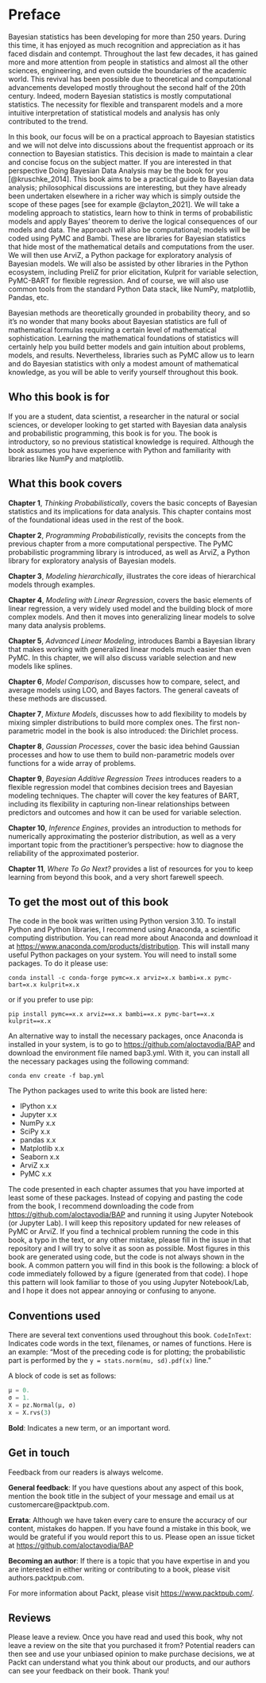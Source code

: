 # Preface {.unnumbered}

Bayesian statistics has been developing for more than 250 years. During this time, it has enjoyed as much recognition and appreciation as it has faced disdain and contempt. Throughout the last few decades, it has gained more and more attention from people in statistics and almost all the other sciences, engineering, and even outside the boundaries of the academic world. This revival has been possible due to theoretical and computational advancements developed mostly throughout the second half of the 20th century. Indeed, modern Bayesian statistics is mostly computational statistics. The necessity for flexible and transparent models and a more intuitive interpretation of statistical models and analysis has only contributed to the trend.

In this book, our focus will be on a practical approach to Bayesian statistics and we will not delve into discussions about the frequentist approach or its connection to Bayesian statistics. This decision is made to maintain a clear and concise focus on the subject matter. If you are interested in that perspective Doing Bayesian Data Analysis may be the book for you [@kruschke_2014]. This book aims to be a practical guide to Bayesian data analysis; philosophical discussions are interesting, but they have already been undertaken elsewhere in a richer way which is simply outside the scope of these pages [see for example @clayton_2021].
We will take a modeling approach to statistics, learn how to think in terms of probabilistic models and apply Bayes' theorem to derive the logical consequences of our models and
data. The approach will also be computational; models will be coded using PyMC and Bambi. These are libraries for Bayesian statistics that hide most of the mathematical details and computations from the user. We will then use ArviZ, a Python package for exploratory analysis of Bayesian models. We will also be assisted by other libraries in the Python ecosystem, including PreliZ for prior elicitation, Kulprit for variable selection, PyMC-BART for flexible regression. And of course, we will also use common tools from the standard Python Data stack, like NumPy, matplotlib, Pandas, etc.

Bayesian methods are theoretically grounded in probability theory, and so it's no wonder that many books about Bayesian statistics are full of mathematical formulas requiring a certain level of mathematical sophistication. Learning the mathematical foundations of statistics will certainly help you build better models and gain intuition about problems, models, and results. Nevertheless, libraries such as PyMC allow us to learn and do Bayesian statistics with only a modest amount of mathematical knowledge, as you will be able to verify yourself throughout this book.

## Who this book is for

If you are a student, data scientist, a researcher in the natural or social sciences, or developer looking to get started with Bayesian data analysis and probabilistic programming, this book is for you. The book is introductory, so no previous statistical knowledge is required. Although the book assumes you have experience with Python and familiarity with libraries like NumPy and matplotlib.


## What this book covers

**Chapter 1**, *Thinking Probabilistically*, covers the basic concepts of Bayesian statistics and its implications for data analysis. This chapter contains most of the foundational ideas used in the rest of the book.

**Chapter 2**, *Programming Probabilistically*, revisits the concepts from the previous chapter from a more computational perspective. The PyMC probabilistic programming library is introduced, as well as ArviZ, a Python library for exploratory analysis of Bayesian models. 

**Chapter 3**, *Modeling hierarchically*, illustrates the core ideas of hierarchical models through examples.

**Chapter 4**, *Modeling with Linear Regression*, covers the basic elements of linear regression, a very widely used model and the building block of more complex models. And then it moves into generalizing linear models to solve many data analysis problems.

**Chapter 5**, *Advanced Linear Modeling*, introduces Bambi a Bayesian library that makes working with generalized linear models much easier than even PyMC. In this chapter, we will also discuss variable selection and new models like splines.

**Chapter 6**, *Model Comparison*, discusses how to compare, select, and average models using LOO, and Bayes factors. The general caveats of these methods are discussed.

**Chapter 7**, *Mixture Models*, discusses how to add flexibility to models by mixing simpler distributions to build more complex ones. The first non-parametric model in the book is also introduced: the Dirichlet process.

**Chapter 8**, *Gaussian Processes*, cover the basic idea behind Gaussian processes and how to use them to build non-parametric models over functions for a wide array of problems.

**Chapter 9**, *Bayesian Additive Regression Trees* introduces readers to a flexible regression model that combines decision trees and Bayesian modeling techniques. The chapter will cover the key features of BART, including its flexibility in capturing non-linear relationships between predictors and outcomes and how it can be used for variable selection.

**Chapter 10**, *Inference Engines*, provides an introduction to methods for numerically approximating the posterior distribution, as well as a very important topic from the practitioner's perspective: how to diagnose the reliability of the approximated posterior.

**Chapter 11**, *Where To Go Next?* provides a list of resources for you to keep learning from beyond this book, and a very short farewell speech.

## To get the most out of this book

The code in the book was written using Python version 3.10. To install Python and Python libraries, I recommend using Anaconda, a scientific computing distribution. You can read more about Anaconda and download it at <https://www.anaconda.com/products/distribution>​. This will install many useful Python packages on your system. You will need to install some packages. To do it please use:

```
conda install -c conda-forge pymc=x.x arviz=x.x bambi=x.x pymc-bart=x.x kulprit=x.x
```

or if you prefer to use pip:

```
pip install pymc==x.x arviz==x.x bambi==x.x pymc-bart==x.x kulprit==x.x
```

An alternative way to install the necessary packages, once Anaconda is installed in your system, is to go to <https://github.com/aloctavodia/BAP> and download the environment file named bap3.yml. With it, you can install all the necessary packages using the following command:



```
conda env create -f bap.yml
```

The Python packages used to write this book are listed here:

* IPython x.x
* Jupyter x.x
* NumPy x.x
* SciPy x.x
* pandas x.x
* Matplotlib x.x
* Seaborn x.x
* ArviZ x.x
* PyMC x.x


The code presented in each chapter assumes that you have imported at least some of these packages. Instead of copying and pasting the code from the book, I recommend downloading the code from <https://github.com/aloctavodia/BAP> and running it using Jupyter Notebook (or Jupyter Lab). I will keep this repository updated for new releases of PyMC or ArviZ. If you find a technical problem running the code in this book, a typo in the text, or any other mistake, please fill in the issue in that repository and I will try to solve it as soon as possible.
Most figures in this book are generated using code, but the code is not always shown in the book. A common pattern you will find in this book is the following: a block of code immediately followed by a figure (generated from
that code). I hope this pattern will look familiar to those of you using Jupyter Notebook/Lab, and I hope it does not appear annoying or confusing to anyone.


## Conventions used

There are several text conventions used throughout this book.
```CodeInText```: Indicates code words in the text, filenames, or names of functions. Here is an example: "Most of the preceding code is for plotting; the probabilistic part is performed by the ```y = stats.norm(mu, sd).pdf(x)``` line."

A block of code is set as follows:

```python
μ = 0.
σ = 1.
X = pz.Normal(μ, σ)
x = X.rvs(3)
```

**Bold**: Indicates a new term, or an important word.


## Get in touch

Feedback from our readers is always welcome. 

**General feedback**: If you have questions about any aspect of this book, mention the book title in the subject of your message and email us at customercare@packtpub.com.

**Errata**: Although we have taken every care to ensure the accuracy of our content, mistakes do happen. If you have found a mistake in this book, we would be grateful if you would
report this to us. Please open an issue ticket at <https://github.com/aloctavodia/BAP>


**Becoming an author**: If there is a topic that you have expertise in and you are interested in either writing or contributing to a book, please visit authors.packtpub.com.

For more information about Packt, please visit <https://www.packtpub.com/>.


## Reviews
Please leave a review. Once you have read and used this book, why not leave a review on the site that you purchased it from? Potential readers can then see and use your unbiased opinion to make purchase decisions, we at Packt can understand what you think about our products, and our authors can see your feedback on their book. Thank you!


